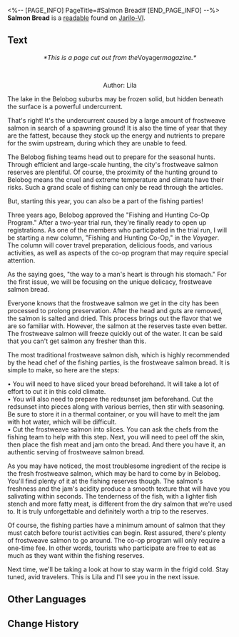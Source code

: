 <%-- [PAGE_INFO]
PageTitle=#Salmon Bread#
[END_PAGE_INFO] --%>
{{Readable Infobox
|id           = 027
|partIds      = 190135
|title        = 
|image        = Item Jarilo-VI Readable 2.png
|world        = Jarilo-VI
|parts        = 1
|author       = <!--to be added-->
|description  = A travel magazine column that shares an all-new way of life in Suburbia.
|part1        = Salmon Bread
|source1      = {{cx|Source missing}}
|characters   = 
|factions     = 
}}
'''Salmon Bread''' is a [[readable]] found on [[Jarilo-VI]].
<!--
==Location==
{{Map Embed|<map name>|<marker id>}}
-->
==Text==
<div align="center">''*This is a page cut out from the ''Voyager'' magazine.*''</div>

{{Size|+2|<div align="center">Keeping up with fishing parties</div>}}<br />
{{Size|+2|<div align="center">How about some juicy frostweave salmon bread</div>}}

<div align="center">Author: Lila</div>

The lake in the Belobog suburbs may be frozen solid, but hidden beneath the surface is a powerful undercurrent.

That's right! It's the undercurrent caused by a large amount of frostweave salmon in search of a spawning ground! It is also the time of year that they are the fattest, because they stock up the energy and nutrients to prepare for the swim upstream, during which they are unable to feed.

The Belobog fishing teams head out to prepare for the seasonal hunts. Through efficient and large-scale hunting, the city's frostweave salmon reserves are plentiful. Of course, the proximity of the hunting ground to Belobog means the cruel and extreme temperature and climate have their risks. Such a grand scale of fishing can only be read through the articles.

But, starting this year, you can also be a part of the fishing parties!

Three years ago, Belobog approved the "Fishing and Hunting Co-Op Program." After a two-year trial run, they're finally ready to open up registrations. As one of the members who participated in the trial run, I will be starting a new column, "Fishing and Hunting Co-Op," in the ''Voyager''. The column will cover travel preparation, delicious foods, and various activities, as well as aspects of the co-op program that may require special attention.

As the saying goes, "the way to a man's heart is through his stomach." For the first issue, we will be focusing on the unique delicacy, frostweave salmon bread.

Everyone knows that the frostweave salmon we get in the city has been processed to prolong preservation. After the head and guts are removed, the salmon is salted and dried. This process brings out the flavor that we are so familiar with. However, the salmon at the reserves taste even better. The frostweave salmon will freeze quickly out of the water. It can be said that you can't get salmon any fresher than this.

The most traditional frostweave salmon dish, which is highly recommended by the head chef of the fishing parties, is the frostweave salmon bread. It is simple to make, so here are the steps:

• You will need to have sliced your bread beforehand. It will take a lot of effort to cut it in this cold climate.<br />
• You will also need to prepare the redsunset jam beforehand. Cut the redsunset into pieces along with various berries, then stir with seasoning. Be sure to store it in a thermal container, or you will have to melt the jam with hot water, which will be difficult.<br />
• Cut the frostweave salmon into slices. You can ask the chefs from the fishing team to help with this step. Next, you will need to peel off the skin, then place the fish meat and jam onto the bread. And there you have it, an authentic serving of frostweave salmon bread.

As you may have noticed, the most troublesome ingredient of the recipe is the fresh frostweave salmon, which may be hard to come by in Belobog. You'll find plenty of it at the fishing reserves though. The salmon's freshness and the jam's acidity produce a smooth texture that will have you salivating within seconds. The tenderness of the fish, with a lighter fish stench and more fatty meat, is different from the dry salmon that we're used to. It is truly unforgettable and definitely worth a trip to the reserves.

Of course, the fishing parties have a minimum amount of salmon that they must catch before tourist activities can begin. Rest assured, there's plenty of frostweave salmon to go around. The co-op program will only require a one-time fee. In other words, tourists who participate are free to eat as much as they want within the fishing reserves.

Next time, we'll be taking a look at how to stay warm in the frigid cold. Stay tuned, avid travelers. This is Lila and I'll see you in the next issue.

<!--
==Trivia==
* 
-->
==Other Languages==
{{Other Languages
|en   = Salmon Bread
|zhs  = 鲑鱼面包
|zht  = 鮭魚麵包
|ja   = 鮭パン
|ko   = 연어빵
|es   = Pan de salmón
|fr   = Pain au saumon
|ru   = Бутерброд с лососем
|th   = Salmon Bread
|vi   = Bánh Mì Cá
|de   = Lachsbrot
|id   = Frosted Salmon Bread
|pt   = Pão de Salmão
}}

==Change History==
{{Change History|1.0}}